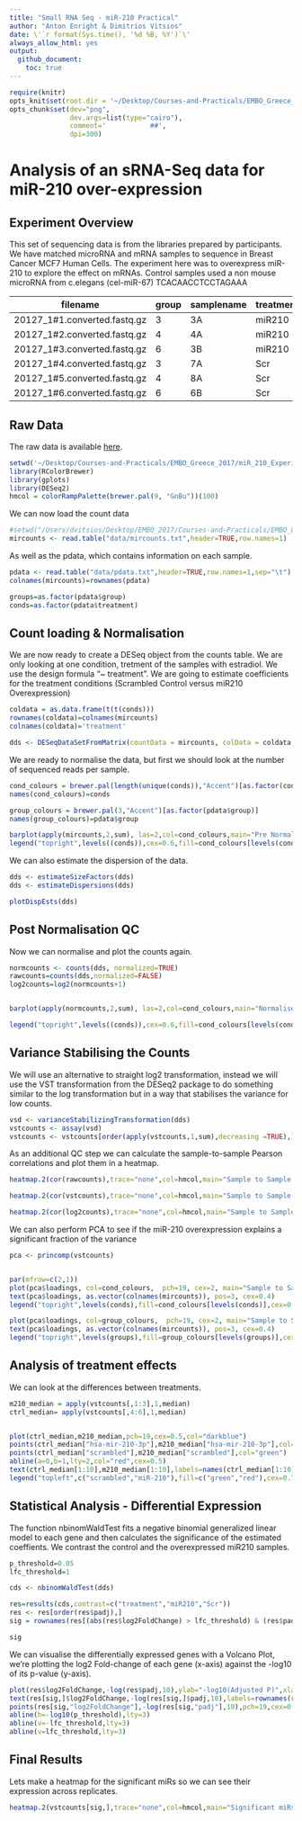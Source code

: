 ```yaml
---
title: "Small RNA Seq - miR-210 Practical"
author: "Anton Enright & Dimitrios Vitsios"
date: \'`r format(Sys.time(), '%d %B, %Y')`\'
always_allow_html: yes
output:
  github_document:
    toc: true
---
```



```r
require(knitr)
opts_knit$set(root.dir = '~/Desktop/Courses-and-Practicals/EMBO_Greece_2017/miR_210_Experiment/small_RNASeq/')
opts_chunk$set(dev="png", 
               dev.args=list(type="cairo"),
               comment='           ##',
               dpi=300)

```

# Analysis of an sRNA-Seq data for miR-210 over-expression

## Experiment Overview
This set of sequencing data is from the libraries prepared by participants. We have matched microRNA and mRNA samples to sequence in Breast Cancer MCF7 Human Cells. The experiment here was to overexpress miR-210 to explore the effect on mRNAs. Control samples used a non mouse microRNA from c.elegans (cel-miR-67) TCACAACCTCCTAGAAA


filename|group|samplename|treatment|fullname|3p-ad|
--------|-----|----------|---------|--------|-----|
20127_1#1.converted.fastq.gz|3|3A|miR210|miRNA03_MIR_GR3|TGGAATTCTCGGGTGCCAA|
20127_1#2.converted.fastq.gz|4|4A|miR210|miRNA04_MIR_GR4|TGGAATTCTCGGGTGCCAA|
20127_1#3.converted.fastq.gz|6|3B|miR210|miRNA14_MIR_GR6|TGGAATTCTCGGGTGCCAA|
20127_1#4.converted.fastq.gz|3|7A|Scr|miRNA07_SCR_GR3|TGGAATTCTCGGGTGCCAA|
20127_1#5.converted.fastq.gz|4|8A|Scr|miRNA08_SCR_GR4|TGGAATTCTCGGGTGCCAA|
20127_1#6.converted.fastq.gz|6|6B|Scr|miRNA16_SCR_GR6|TGGAATTCTCGGGTGCCAA

## Raw Data
The raw data is available [here](http://wwwdev.ebi.ac.uk/enright-srv/courses/rna_cambridge_2017/course_counts/data).

```r
setwd('~/Desktop/Courses-and-Practicals/EMBO_Greece_2017/miR_210_Experiment/small_RNASeq/')
library(RColorBrewer)
library(gplots)
library(DESeq2)
hmcol = colorRampPalette(brewer.pal(9, "GnBu"))(100)
```


We can now load the count data
```r
#setwd("/Users/dvitsios/Desktop/EMBO_2017/Courses-and-Practicals/EMBO_Greece_2017/miR_210_Experiment/small_RNASeq/data")
mircounts <- read.table("data/mircounts.txt",header=TRUE,row.names=1)
```

As well as the pdata, which contains information on each sample.

```r
pdata <- read.table("data/pdata.txt",header=TRUE,row.names=1,sep="\t")
colnames(mircounts)=rownames(pdata)

groups=as.factor(pdata$group)
conds=as.factor(pdata$treatment)
```

## Count loading & Normalisation
We are now ready to create a DESeq object from the counts table. We are only looking at one condition, tretment of the samples with estradiol. We use the design formula “~ treatment”. We are going to estimate coefficients for the treatment conditions (Scrambled Control versus miR210 Overexpression)

```r
coldata = as.data.frame(t(t(conds)))
rownames(coldata)=colnames(mircounts)
colnames(coldata)='treatment'

dds <- DESeqDataSetFromMatrix(countData = mircounts, colData = coldata, design = ~ treatment)
```

We are ready to normalise the data, but first we should look at the number of sequenced reads per sample.

```r
cond_colours = brewer.pal(length(unique(conds)),"Accent")[as.factor(conds)]
names(cond_colours)=conds

group_colours = brewer.pal(3,"Accent")[as.factor(pdata$group)]
names(group_colours)=pdata$group

barplot(apply(mircounts,2,sum), las=2,col=cond_colours,main="Pre Normalised Counts")
legend("topright",levels((conds)),cex=0.6,fill=cond_colours[levels(conds)])
```

We can also estimate the dispersion of the data.

```r
dds <- estimateSizeFactors(dds)
dds <- estimateDispersions(dds)

plotDispEsts(dds)
```

## Post Normalisation QC
Now we can normalise and plot the counts again.

```r
normcounts <- counts(dds, normalized=TRUE)
rawcounts=counts(dds,normalized=FALSE)
log2counts=log2(normcounts+1)


barplot(apply(normcounts,2,sum), las=2,col=cond_colours,main="Normalised Counts")

legend("topright",levels((conds)),cex=0.6,fill=cond_colours[levels(conds)])
```

## Variance Stabilising the Counts
We will use an alternative to straight log2 transformation, instead we will use the VST transformation from the DESeq2 package to do something similar to the log transformation but in a way that stabilises the variance for low counts.

```r
vsd <- varianceStabilizingTransformation(dds)
vstcounts <- assay(vsd)
vstcounts <- vstcounts[order(apply(vstcounts,1,sum),decreasing =TRUE),]
```

As an additional QC step we can calculate the sample-to-sample Pearson correlations and plot them in a heatmap.

```r
heatmap.2(cor(rawcounts),trace="none",col=hmcol,main="Sample to Sample Correlation (Raw Counts)",cexRow=0.5,cexCol=0.5,RowSideColors=cond_colours, margins=c(9,7))
```

```r
heatmap.2(cor(vstcounts),trace="none",col=hmcol,main="Sample to Sample Correlation (VST)",cexRow=0.5,cexCol=0.5,RowSideColors=cond_colours, margins=c(9,7))
```

```r
heatmap.2(cor(log2counts),trace="none",col=hmcol,main="Sample to Sample Correlation (Log2)",cexRow=0.5,cexCol=0.5,RowSideColors=cond_colours, margins=c(9,7))
```

We can also perform PCA to see if the miR-210 overexpression explains a significant fraction of the variance

```r
pca <- princomp(vstcounts)


par(mfrow=c(2,1))
plot(pca$loadings, col=cond_colours,  pch=19, cex=2, main="Sample to Sample PCA (VST)")
text(pca$loadings, as.vector(colnames(mircounts)), pos=3, cex=0.4)
legend("topright",levels(conds),fill=cond_colours[levels(conds)],cex=0.4)

plot(pca$loadings, col=group_colours,  pch=19, cex=2, main="Sample to Sample PCA (VST)")
text(pca$loadings, as.vector(colnames(mircounts)), pos=3, cex=0.4)
legend("topright",levels(groups),fill=group_colours[levels(groups)],cex=0.4)
```

## Analysis of treatment effects
We can look at the differences between treatments.

```r
m210_median = apply(vstcounts[,1:3],1,median)
ctrl_median= apply(vstcounts[,4:6],1,median)


plot(ctrl_median,m210_median,pch=19,cex=0.5,col="darkblue")
points(ctrl_median["hsa-mir-210-3p"],m210_median["hsa-mir-210-3p"],col="red")
points(ctrl_median["scrambled"],m210_median["scrambled"],col="green")
abline(a=0,b=1,lty=2,col="red",cex=0.5)
text(ctrl_median[1:10],m210_median[1:10],labels=names(ctrl_median[1:10]),cex=0.4,pos=2)
legend("topleft",c("scrambled","miR-210"),fill=c("green","red"),cex=0.7)
```

## Statistical Analysis - Differential Expression
The function nbinomWaldTest fits a negative binomial generalized linear model to each gene and then calculates the significance of the estimated coeffients. We contrast the control and the overexpressed miR210 samples.

```r
p_threshold=0.05
lfc_threshold=1

cds <- nbinomWaldTest(dds)

res=results(cds,contrast=c("treatment","miR210","Scr"))
res <- res[order(res$padj),]
sig = rownames(res[(abs(res$log2FoldChange) > lfc_threshold) & (res$padj < p_threshold) & !is.na(res$padj),])

sig
```

We can visualise the differentially expressed genes with a Volcano Plot, we’re plotting the log2 Fold-change of each gene (x-axis) against the -log10 of its p-value (y-axis).

```r
plot(res$log2FoldChange,-log(res$padj,10),ylab="-log10(Adjusted P)",xlab="Log2 FoldChange",main=paste("Volcano Plot","ctrl v mir210"),pch=19,cex=0.4)      
text(res[sig,]$log2FoldChange,-log(res[sig,]$padj,10),labels=rownames(res[sig,]),pos=3,cex=0.6)
points(res[sig,"log2FoldChange"],-log(res[sig,"padj"],10),pch=19,cex=0.4,col="red")
abline(h=-log10(p_threshold),lty=3)
abline(v=-lfc_threshold,lty=3)
abline(v=lfc_threshold,lty=3) 
```

## Final Results
Lets make a heatmap for the significant miRs so we can see their expression across replicates.

```r
heatmap.2(vstcounts[sig,],trace="none",col=hmcol,main="Significant miRs",cexRow=0.5,cexCol=0.5,ColSideColors=cond_colours, margins=c(9,7),Colv=FALSE,dendrogram="row")
```
